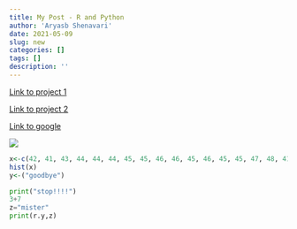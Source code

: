 ```yaml
---
title: My Post - R and Python
author: 'Aryasb Shenavari'
date: 2021-05-09
slug: new
categories: []
tags: []
description: ''
---
```



[Link to project 1](/project/project1/)

[Link to project 2](/project/project2/)

[Link to google](https://www.google.com)

![](/post/2021-05-06-blog_files/MU.png)
```R
x<-c(42, 41, 43, 44, 44, 44, 45, 45, 46, 46, 45, 46, 45, 45, 47, 48, 41, 48, 47, 47, 47, 49, 50)
hist(x)
y<-("goodbye")
```

```python
print("stop!!!!")
3+7
z="mister"
print(r.y,z)
```